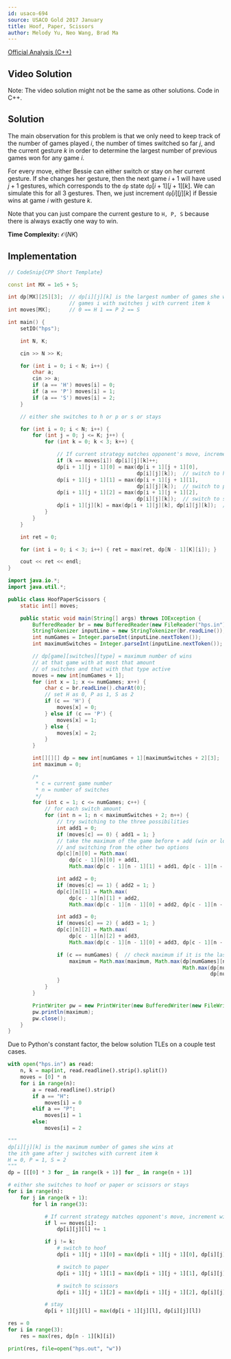 ```yaml
---
id: usaco-694
source: USACO Gold 2017 January
title: Hoof, Paper, Scissors
author: Melody Yu, Neo Wang, Brad Ma
---
```


[Official Analysis (C++)](http://www.usaco.org/current/data/sol_hps_gold_jan17.html)

## Video Solution

Note: The video solution might not be the same as other solutions. Code in C++.
<YouTube id="YvPGN6ZPKCc" />

## Solution

The main observation for this problem is that we only need to keep track of the
number of games played $i$, the number of times switched so far $j$, and the
current gesture $k$ in order to determine the largest number of previous games
won for any game $i$.

For every move, either Bessie can either switch or stay on her current gesture.
If she changes her gesture, then the next game $i+1$ will have used $j+1$
gestures, which corresponds to the $\texttt{dp}$ state
$\texttt{dp}[i+1][j+1][k]$. We can simulate this for all 3 gestures. Then, we
just increment $\texttt{dp}[i][j][k]$ if Bessie wins at game $i$ with gesture
$k$.

Note that you can just compare the current gesture to `H, P, S` because there is
always exactly one way to win.

**Time Complexity:** $\mathcal{O}(NK)$

<LanguageSection>
<CPPSection>

## Implementation

```cpp
// CodeSnip{CPP Short Template}

const int MX = 1e5 + 5;

int dp[MX][25][3];  // dp[i][j][k] is the largest number of games she wins at
                    // games i with switches j with current item k
int moves[MX];      // 0 == H 1 == P 2 == S

int main() {
	setIO("hps");

	int N, K;

	cin >> N >> K;

	for (int i = 0; i < N; i++) {
		char a;
		cin >> a;
		if (a == 'H') moves[i] = 0;
		if (a == 'P') moves[i] = 1;
		if (a == 'S') moves[i] = 2;
	}

	// either she switches to h or p or s or stays

	for (int i = 0; i < N; i++) {
		for (int j = 0; j <= K; j++) {
			for (int k = 0; k < 3; k++) {

				// If current strategy matches opponent's move, increment win count
				if (k == moves[i]) dp[i][j][k]++;
				dp[i + 1][j + 1][0] = max(dp[i + 1][j + 1][0],
				                          dp[i][j][k]);  // switch to hoof
				dp[i + 1][j + 1][1] = max(dp[i + 1][j + 1][1],
				                          dp[i][j][k]);  // switch to paper
				dp[i + 1][j + 1][2] = max(dp[i + 1][j + 1][2],
				                          dp[i][j][k]);  // switch to scissors
				dp[i + 1][j][k] = max(dp[i + 1][j][k], dp[i][j][k]);  // stay
			}
		}
	}

	int ret = 0;

	for (int i = 0; i < 3; i++) { ret = max(ret, dp[N - 1][K][i]); }

	cout << ret << endl;
}
```

</CPPSection>
<JavaSection>

```java
import java.io.*;
import java.util.*;

public class HoofPaperScissors {
	static int[] moves;

	public static void main(String[] args) throws IOException {
		BufferedReader br = new BufferedReader(new FileReader("hps.in"));
		StringTokenizer inputLine = new StringTokenizer(br.readLine());
		int numGames = Integer.parseInt(inputLine.nextToken());
		int maximumSwitches = Integer.parseInt(inputLine.nextToken());

		// dp[game][switches][type] = maximum number of wins
		// at that game with at most that amount
		// of switches and that with that type active
		moves = new int[numGames + 1];
		for (int x = 1; x <= numGames; x++) {
			char c = br.readLine().charAt(0);
			// set H as 0, P as 1, S as 2
			if (c == 'H') {
				moves[x] = 0;
			} else if (c == 'P') {
				moves[x] = 1;
			} else {
				moves[x] = 2;
			}
		}

		int[][][] dp = new int[numGames + 1][maximumSwitches + 2][3];
		int maximum = 0;

		/*
		 * c = current game number
		 * n = number of switches
		 */
		for (int c = 1; c <= numGames; c++) {
			// for each switch amount
			for (int n = 1; n < maximumSwitches + 2; n++) {
				// try switching to the three possibilities
				int add1 = 0;
				if (moves[c] == 0) { add1 = 1; }
				// take the maximum of the game before + add (win or lose)
				// and switching from the other two options
				dp[c][n][0] = Math.max(
				    dp[c - 1][n][0] + add1,
				    Math.max(dp[c - 1][n - 1][1] + add1, dp[c - 1][n - 1][2] + add1));

				int add2 = 0;
				if (moves[c] == 1) { add2 = 1; }
				dp[c][n][1] = Math.max(
				    dp[c - 1][n][1] + add2,
				    Math.max(dp[c - 1][n - 1][0] + add2, dp[c - 1][n - 1][2] + add2));

				int add3 = 0;
				if (moves[c] == 2) { add3 = 1; }
				dp[c][n][2] = Math.max(
				    dp[c - 1][n][2] + add3,
				    Math.max(dp[c - 1][n - 1][0] + add3, dp[c - 1][n - 1][1] + add3));

				if (c == numGames) {  // check maximum if it is the last row
					maximum = Math.max(maximum, Math.max(dp[numGames][n][0],
					                                     Math.max(dp[numGames][n][1],
					                                              dp[numGames][n][2])));
				}
			}
		}

		PrintWriter pw = new PrintWriter(new BufferedWriter(new FileWriter("hps.out")));
		pw.println(maximum);
		pw.close();
	}
}
```

</JavaSection>
<PySection>

<Warning>

Due to Python's constant factor, the below solution TLEs on a couple test cases.

</Warning>

```py
with open("hps.in") as read:
	n, k = map(int, read.readline().strip().split())
	moves = [0] * n
	for i in range(n):
		a = read.readline().strip()
		if a == "H":
			moves[i] = 0
		elif a == "P":
			moves[i] = 1
		else:
			moves[i] = 2

"""
dp[i][j][k] is the maximum number of games she wins at
the ith game after j switches with current item k
H = 0, P = 1, S = 2
"""
dp = [[[0] * 3 for _ in range(k + 1)] for _ in range(n + 1)]

# either she switches to hoof or paper or scissors or stays
for i in range(n):
	for j in range(k + 1):
		for l in range(3):

			# If current strategy matches opponent's move, increment win count
			if l == moves[i]:
				dp[i][j][l] += 1

			if j != k:
				# switch to hoof
				dp[i + 1][j + 1][0] = max(dp[i + 1][j + 1][0], dp[i][j][l])

				# switch to paper
				dp[i + 1][j + 1][1] = max(dp[i + 1][j + 1][1], dp[i][j][l])

				# switch to scissors
				dp[i + 1][j + 1][2] = max(dp[i + 1][j + 1][2], dp[i][j][l])

			# stay
			dp[i + 1][j][l] = max(dp[i + 1][j][l], dp[i][j][l])

res = 0
for i in range(3):
	res = max(res, dp[n - 1][k][i])

print(res, file=open("hps.out", "w"))
```

</PySection>
</LanguageSection>
